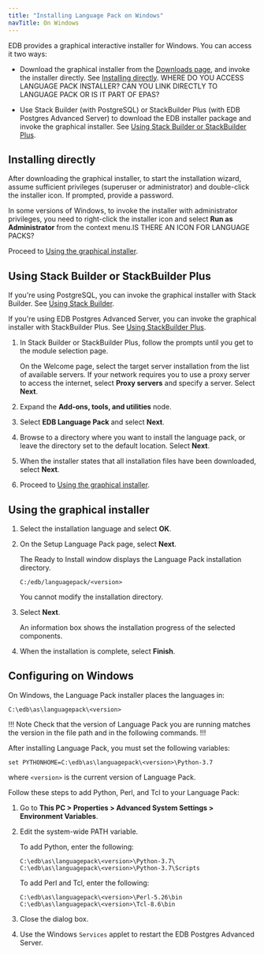 ```yaml
---
title: "Installing Language Pack on Windows"
navTitle: On Windows
---
```


EDB provides a graphical interactive installer for Windows. You can access it two ways:

- Download the graphical installer from the [Downloads page](https://www.enterprisedb.com/software-downloads-postgres), and invoke the installer directly. See [Installing directly](#installing-directly). WHERE DO YOU ACCESS LANGUAGE PACK INSTALLER? CAN YOU LINK DIRECTLY TO LANGUAGE PACK OR IS IT PART OF EPAS?

- Use Stack Builder (with PostgreSQL) or StackBuilder Plus (with EDB Postgres Advanced Server) to download the EDB installer package and invoke the graphical installer.  See [Using Stack Builder or StackBuilder Plus](#using-stack-builder-or-stackbuilder-plus).


## Installing directly

After downloading the graphical installer, to start the installation wizard, assume sufficient privileges (superuser or administrator) and double-click the installer icon. If prompted, provide a password.

In some versions of Windows, to invoke the installer with administrator privileges, you need to right-click the installer icon and select **Run as Administrator** from the context menu.IS THERE AN ICON FOR LANGUAGE PACKS?

Proceed to [Using the graphical installer](#using-the-graphical-installer).


## Using Stack Builder or StackBuilder Plus

If you're using PostgreSQL, you can invoke the graphical installer with Stack Builder. See [Using Stack Builder](https://www.enterprisedb.com/docs/supported-open-source/postgresql/installer/03_using_stackbuilder/). 

If you're using EDB Postgres Advanced Server, you can invoke the graphical installer with StackBuilder Plus. See [Using StackBuilder Plus](/epas/latest/epas_inst_windows/installing_advanced_server_with_the_interactive_installer/using_stackbuilder_plus/). 

1. In Stack Builder or StackBuilder Plus, follow the prompts until you get to the module selection page.

   On the Welcome page, select the target server installation from the list of available servers. If your network requires you to use a proxy server to access the internet, select **Proxy servers** and specify a server. Select **Next**.

1. Expand the **Add-ons, tools, and utilities** node.

1. Select **EDB Language Pack** and select **Next**.

1. Browse to a directory where you want to install the language pack, or leave the directory set to the default location. Select **Next**.

1. When the installer states that all installation files have been downloaded, select **Next**.

1. Proceed to [Using the graphical installer](#using-the-graphical-installer).

## Using the graphical installer 

1. Select the installation language and select **OK**.

1. On the Setup Language Pack page, select **Next**.

   The Ready to Install window displays the Language Pack installation directory.

   `C:/edb/languagepack/<version>` 

   You cannot modify the installation directory. 

1. Select **Next**.

   An information box shows the installation progress of the selected components. 

1. When the installation is complete, select **Finish**.

## Configuring on Windows

On Windows, the Language Pack installer places the languages in:

`C:\edb\as\languagepack\<version>`

!!! Note
Check that the version of Language Pack you are running matches the version in the file path and in the following commands.
!!!

After installing Language Pack, you must set the following variables:

`set PYTHONHOME=C:\edb\as\languagepack\<version>\Python-3.7`

where `<version>` is the current version of Language Pack.

Follow these steps to add Python, Perl, and Tcl to your Language Pack:

1. Go to **This PC > Properties > Advanced System Settings > Environment Variables**.

1. Edit the system-wide PATH variable.

   To add Python, enter the following:

   ```text
   C:\edb\as\languagepack\<version>\Python-3.7\
   C:\edb\as\languagepack\<version>\Python-3.7\Scripts
   ```

   To add Perl and Tcl, enter the following:

   ```text 
   C:\edb\as\languagepack\<version>\Perl-5.26\bin
   C:\edb\as\languagepack\<version>\Tcl-8.6\bin
   ```

1. Close the dialog box. 

1. Use the Windows `Services` applet to restart the EDB Postgres Advanced Server.
